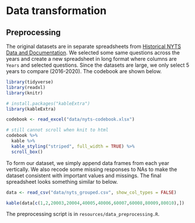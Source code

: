 # Data transformation


## Preprocessing

The original datasets are in separate spreadsheets from [Historical NYTS Data and Documentation](https://www.cdc.gov/tobacco/data_statistics/surveys/nyts/data/index.html). We selected some same questions across the years and create a new spreadsheet in long format where columns are `Years` and selected questions. Since the datasets are large, we only select 5 years to compare (2016-2020). The codebook are shown below.

```r
library(tidyverse)
library(readxl)
library(knitr)

# install.packages("kableExtra")
library(kableExtra)

codebook <- read_excel("data/nyts-codebook.xlsx")

# still cannot scroll when knit to html
codebook %>%
  kable %>%
  kable_styling("striped", full_width = TRUE) %>%
  scroll_box()
```

To form our dataset, we simply append data frames from each year vertically. We also recode some missing responses to NAs to make the dataset consistent with important values and missings. The final spreadsheet looks something similar to below. 



```r
data <- read_csv("data/nyts_grouped.csv", show_col_types = FALSE)

kable(data[c(1,2,20003,20004,40005,40006,60007,60008,80009,80010),])
```


The preprocessing script is in `resources/data_preprocessing.R`. 

```r
```


